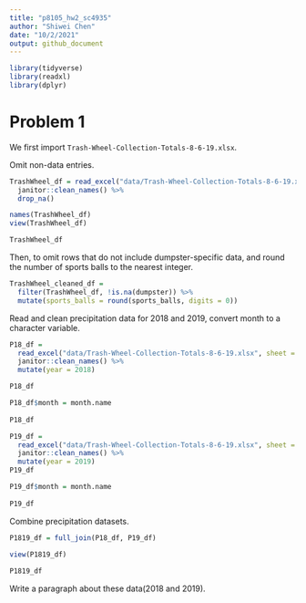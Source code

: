 ```yaml
---
title: "p8105_hw2_sc4935"
author: "Shiwei Chen"
date: "10/2/2021"
output: github_document
---
```


```r
library(tidyverse)
library(readxl)
library(dplyr)
```


# Problem 1

We first import `Trash-Wheel-Collection-Totals-8-6-19.xlsx`.

Omit non-data entries.

```r
TrashWheel_df = read_excel("data/Trash-Wheel-Collection-Totals-8-6-19.xlsx", sheet = "Mr. Trash Wheel", skip = 1, range = "A2:N408") %>% 
  janitor::clean_names() %>% 
  drop_na()

names(TrashWheel_df)
view(TrashWheel_df)

TrashWheel_df
```

Then, to omit rows that do not include dumpster-specific data, and round the number of sports balls to the nearest integer.

```r
TrashWheel_cleaned_df = 
  filter(TrashWheel_df, !is.na(dumpster)) %>%
  mutate(sports_balls = round(sports_balls, digits = 0))
```

Read and clean precipitation data for 2018 and 2019, convert month to a character variable.

```r
P18_df = 
  read_excel("data/Trash-Wheel-Collection-Totals-8-6-19.xlsx", sheet = "2018 Precipitation", skip = 1, range = "A2:B14") %>% 
  janitor::clean_names() %>% 
  mutate(year = 2018)

P18_df
```

```r
P18_df$month = month.name
  
P18_df  
```

```r
P19_df = 
  read_excel("data/Trash-Wheel-Collection-Totals-8-6-19.xlsx", sheet = "2019 Precipitation", skip = 1, range = "A2:B14") %>% 
  janitor::clean_names() %>% 
  mutate(year = 2019)
P19_df
```

```r
P19_df$month = month.name
  
P19_df  
```

Combine precipitation datasets.

```r
P1819_df = full_join(P18_df, P19_df)

view(P1819_df)
  
P1819_df  
```

Write a paragraph about these data(2018 and 2019).

